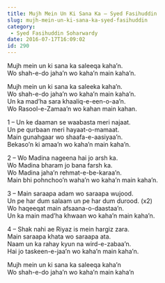 ```yaml
---
title: Mujh Mein Un Ki Sana Ka – Syed Fasihuddin
slug: mujh-mein-un-ki-sana-ka-syed-fasihuddin
category:
 - Syed Fasihuddin Soharwardy
date: 2016-07-17T16:09:02
id: 290
---
```


<p>Mujh mein un ki sana ka saleeqa kaha’n.<br />
Wo shah-e-do jaha’n wo kaha’n main kaha’n.</p>
<p>Mujh mein un ki sana ka saleeka kaha’n.<br />
Wo shah-e-do jaha’n wo kaha’n main kaha’n.<br />
Un ka mad’ha sara khaaliq-e-een-o-aa’n.<br />
Wo Rasool-e-Zamaa’n wo kahan main kahan.</p>
<p>1 – Un ke daaman se waabasta meri najaat.<br />
Un pe qurbaan meri hayaat-o-mamaat.<br />
Main gunahgaar wo shaafa-e-aasiyaa’n.<br />
Bekaso’n ki amaa’n wo kaha’n main kaha’n.</p>
<p>2 – Wo Madina nageena hai jo arsh ka.<br />
Wo Madina bharam jo bana farsh ka.<br />
Wo Madina jaha’n rehmat-e-be-karaa’n.<br />
Main bhi pohnchoo’n waha’n wo kaha’n main kaha’n.</p>
<p>3 – Main saraapa adam wo saraapa wujood.<br />
Un pe har dum salaam un pe har dum durood. (x2)<br />
Wo haqeeqat main afsaana-o-daastaa’n.<br />
Un ka main mad’ha khwaan wo kaha’n main kaha’n.</p>
<p>4 – Shak nahi ae Riyaz is mein hargiz zara.<br />
Main saraapa khata wo saraapa ata.<br />
Naam un ka rahay kyun na wird-e-zabaa’n.<br />
Hai jo taskeen-e-jaa’n wo kaha’n main kaha’n.</p>
<p>Mujh mein un ki sana ka saleeqa kaha’n<br />
Wo shah-e-do jaha’n wo kaha’n main kaha’n</p>